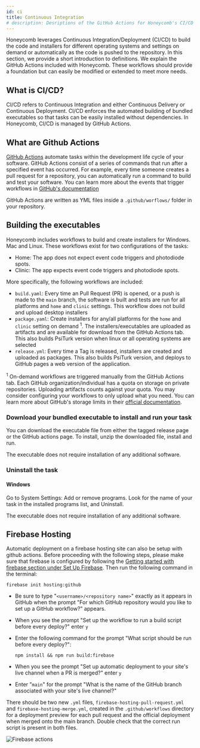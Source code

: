```yaml
---
id: ci
title: Continuous Integration
# description: Desriptions of the GitHub Actions for Honeycomb's CI/CD workflows
---
```


Honeycomb leverages Continuous Integration/Deployment (CI/CD) to build the code and installers for different operating systems and settings on demand or automatically as the code is pushed to the repository. In this section, we provide a short introduction to definitions. We explain the GitHub Actions included with Honeycomb. These workflows should provide a foundation but can easily be modified or extended to meet more needs.

## What is CI/CD?

CI/CD refers to Continuous Integration and either Continuous Delivery or Continuous Deployment. CI/CD enforces the automated building of bundled executables so that tasks can be easily installed without dependencies. In Honeycomb, CI/CD is managed by GitHub Actions.

## What are Github Actions

[GitHub Actions](https://docs.github.com/en/actions) automate tasks within the development life cycle of your software. GitHub Actions consist of a series of commands that run after a specified event has occurred. For example, every time someone creates a pull request for a repository, you can automatically run a command to build and test your software. You can learn more about the events that trigger workflows in [GitHub's documentation](https://docs.github.com/en/actions/reference/events-that-trigger-workflows)

GitHub Actions are written as YML files inside a `.github/worflows/` folder in your repository.

## Building the executables

Honeycomb includes workflows to build and create installers for Windows. Mac and Linux. These workflows exist for two configurations of the tasks:

- Home: The app does not expect event code triggers and photodiode spots.
- Clinic: The app expects event code triggers and photodiode spots.

More specifically, the following workflows are included:

- `build.yaml`: Every time an Pull Request (PR) is opened, or a push is made to the `main` branch, the software is built and tests are run for all platforms and `home` and `clinic` settings. This workflow does not build and upload desktop installers
- `package.yaml`: Create installers for any/all platforms for the `home` and `clinic` setting on demand <sup>1</sup>. The installers/executables are uploaded as artifacts and are available for download from the GitHub Actions tab. This also builds PsiTurk version when linux or all operating systems are selected
- `release.yml`: Every time a Tag is released, installers are created and uploaded as packages. This also builds PsiTurk version, and deploys to GitHub pages a web version of the application.

<sup>1</sup> On-demand workflows are triggered manually from the GitHub Actions tab. Each GitHub organization/individual
has a quota on storage on private repositories. Uploading artifacts counts against your quota. You may
consider configuring your workflows to only upload what you need. You can learn more about GitHub's storage
limits in their [official documentation](https://docs.github.com/en/billing/managing-billing-for-github-actions/about-billing-for-github-actions#about-billing-for-github-actions).

### Download your bundled executable to install and run your task

You can download the executable file from either the tagged release page or the GitHub actions page. To install, unzip the downloaded file, install and run.

The executable does not require installation of any additional software.

### Uninstall the task

#### Windows

Go to System Settings: Add or remove programs. Look for the name of your task in the installed programs list, and Uninstall.

The executable does not require installation of any additional software.

## Firebase Hosting

Automatic deployment on a firebase hosting site can also be setup with github actions. Before proceeding with the following steps, please make sure that firebase is configured by following the [Getting started with firebase section under Set Up Firebase](firebase.mdx). Then run the following command in the terminal:

```console
firebase init hosting:github
```

- Be sure to type "`<username>/<repository name>`" exactly as it appears in GitHub when the prompt "For which GitHub repository would you like to set up a GitHub workflow?" appears.
- When you see the prompt "Set up the workflow to run a build script before every deploy?" enter `y`
- Enter the following command for the prompt "What script should be run before every deploy?":

  ```console
  npm install && npm run build:firebase
  ```

- When you see the prompt "Set up automatic deployment to your site's live channel when a PR is merged?" enter `y`
- Enter "`main`" for the prompt "What is the name of the GitHub branch associated with your site's live channel?"

There should be two new `.yml` files, `firebase-hosting-pull-request.yml` and `firebase-hosting-merge.yml`, created in the `.github/workflows` directory for a deployment preview for each pull request and the official deployment when merged onto the main branch. Double check that the correct run script is present in both files.

![Firebase actions](assets/firebase-actions.png)
